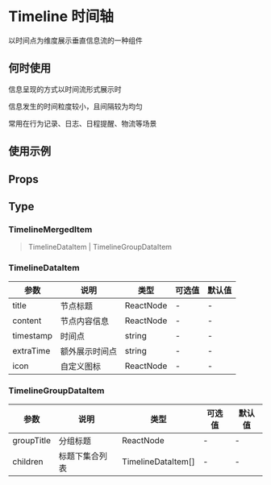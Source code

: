 # Timeline 时间轴

以时间点为维度展示垂直信息流的一种组件

## 何时使用

信息呈现的方式以时间流形式展示时

信息发生的时间粒度较小，且间隔较为均匀

常用在行为记录、日志、日程提醒、物流等场景

## 使用示例

<!-- Inject Stories -->

## Props

<!-- Inject Props -->

## Type

### TimelineMergedItem

> TimelineDataItem | TimelineGroupDataItem

### TimelineDataItem

| 参数      | 说明           | 类型      | 可选值 | 默认值 |
| --------- | -------------- | --------- | ------ | ------ |
| title     | 节点标题       | ReactNode | -      | -      |
| content   | 节点内容信息   | ReactNode | -      | -      |
| timestamp | 时间点         | string    | -      | -      |
| extraTime | 额外展示时间点 | string    | -      | -      |
| icon      | 自定义图标     | ReactNode | -      | -      |

### TimelineGroupDataItem

| 参数       | 说明           | 类型               | 可选值 | 默认值 |
| ---------- | -------------- | ------------------ | ------ | ------ |
| groupTitle | 分组标题       | ReactNode          | -      | -      |
| children   | 标题下集合列表 | TimelineDataItem[] | -      | -      |
